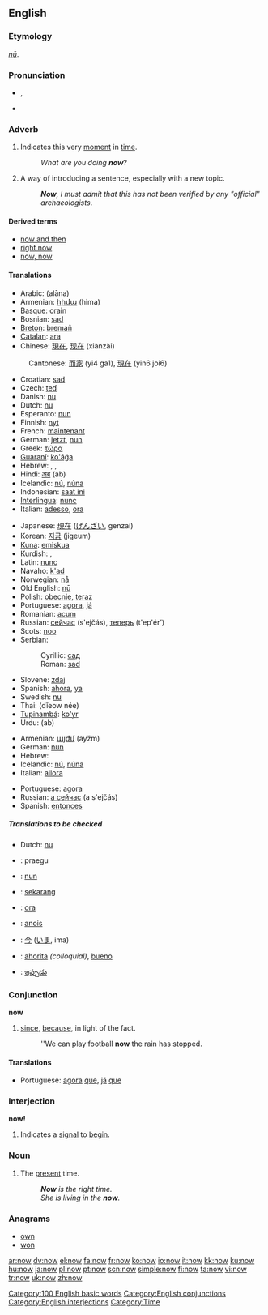{{see|NOW}}
{{wikipedia}}
==English==

{{rank|only|like|little|77|now|then|A|should}}

===Etymology===
{{OE.}} ''[[nū]]''.

===Pronunciation===
*{{IPA|/nɑʊ/}}, {{SAMPA|/naU/}}
*{{audio|en-us-now.ogg|Audio (US)}}
*:{{rhymes|aʊ}}

===Adverb===
{{en-adv|-}}

# Indicates this very [[moment]] in [[time]].
#:''What are you doing '''now'''''?
# A way of introducing a sentence, especially with a new topic.
#:'''''Now''', I must admit that this has not been verified by any "official" archaeologists''.

====Derived terms====
*[[now and then]]
*[[right now]]
*[[now, now]]

====Translations====
{{trans-top|indicates this very moment in time}}
*Arabic: {{ARchar|[[الان]]}} (alāna)
*Armenian: [[հիմա]] (hima)
*[[Basque]]: [[orain]]
*Bosnian: [[sad#Bosnian|sad]]
*[[Breton]]: [[bremañ]]
*[[Catalan]]: [[ara]]
*Chinese: [[現在]], [[现在]] (xiànzài)
:Cantonese: [[而家]] (yi4 ga1), [[現在]] (yin6 joi6)
*Croatian: [[sad#Croatian|sad]]
*Czech: [[teď]]
*Danish: [[nu]]
*Dutch: [[nu]]
*Esperanto: [[nun]]
*Finnish: [[nyt]]
*French: [[maintenant]]
*German: [[jetzt]], [[nun]]
*Greek: [[τώρα]]
*[[Guaraní]]: [[ko'ág̃a]]
*Hebrew: {{he-translation|עכשיו|akhsháv}}, {{he-translation|כעת|ka`ét}}, {{he-translation|עתה|attá}}
*Hindi: [[अब]] (ab)
*Icelandic: [[nú]], [[núna]]
*Indonesian: [[saat ini]]
*[[Interlingua]]: [[nunc]]
*Italian: [[adesso]], [[ora]]
{{trans-mid}}
*Japanese: [[現在]] ([[げんざい]], genzai)
*Korean: [[지금]] (jigeum)
*[[Kuna]]: [[emiskua]]
*Kurdish: {{KUchar|[[ئێستا]]}}, {{KUchar|[[له‌م کاته‌]]}}
*Latin: [[nunc]]
*Navaho: [[k'ad]]
*Norwegian: [[nå]]
*Old English: [[nu|nū]]
*Polish: [[obecnie]], [[teraz]]
*Portuguese: [[agora]], [[já]]
*Romanian: [[acum]]
*Russian: [[сейчас]] (s'ejčás), [[теперь]] (t'ep'ér’)
*Scots: [[noo#Scots|noo]]
*Serbian:
*:Cyrillic: [[сад#Serbian|сад]]
*:Roman: [[sad#Serbian|sad]]
*Slovene: [[zdaj]]
*Spanish: [[ahora]], [[ya]]
*Swedish: [[nu]]
*Thai: {{THchar|[[เดี๋ยวนี้]]}} (dĭeow née)
*[[Tupinambá]]: [[ko'yr]]
*Urdu: {{URchar|[[اب]]}} (ab)
{{trans-bottom}}

{{trans-top|a way of introducing a sentence}}
*Armenian: [[այժմ]] (ayžm)
*German: [[nun]]
*Hebrew: {{he-translation|עכשיו|akhsháv}}
*Icelandic: [[nú]], [[núna]]
*Italian: [[allora]]
{{trans-mid}}
*Portuguese: [[agora]]
*Russian: [[а сейчас]] (a s'ejčás)
*Spanish: [[entonces]]
{{trans-bottom}}

=====Translations to be checked=====
{{checktrans}}
* Dutch: [[nu]]
*{{ttbc|Estonian}}: praegu
*{{ttbc|Ido}}: [[nun]]
*{{ttbc|Indonesian}}: [[sekarang]]
*{{ttbc|Interlingua}}: [[ora]]
*{{ttbc|Irish}}: [[anois]]
*{{ttbc|Japanese}}: [[今]] ([[いま]], ima)
*{{ttbc|Spanish}}: [[ahorita]] ''(colloquial)'', [[bueno]]
*{{ttbc|Telugu}}: [[ఇప్పుడు]]

===Conjunction===
'''now'''

# [[since]], [[because]], in light of the fact.
#: ''We can play football '''now''' the rain has stopped.

====Translations====
{{trans-top|since, because}}
*Portuguese: [[agora]] [[que]], [[já]] [[que]]
{{trans-mid}}
{{trans-bottom}}

===Interjection===
'''now!'''

# Indicates a [[signal]] to [[begin]].

===Noun===
{{en-noun|-}}

# The [[present]] time.
#: '''''Now''' is the right time.''
#: ''She is living in the '''now'''.''

===Anagrams===
*[[own]]
*[[won]]

[[Category:100 English basic words]]
[[Category:English conjunctions]]
[[Category:English interjections]]
[[Category:Time]]

[[ar:now]]
[[dv:now]]
[[el:now]]
[[fa:now]]
[[fr:now]]
[[ko:now]]
[[io:now]]
[[it:now]]
[[kk:now]]
[[ku:now]]
[[hu:now]]
[[ja:now]]
[[pl:now]]
[[pt:now]]
[[scn:now]]
[[simple:now]]
[[fi:now]]
[[ta:now]]
[[vi:now]]
[[tr:now]]
[[uk:now]]
[[zh:now]]